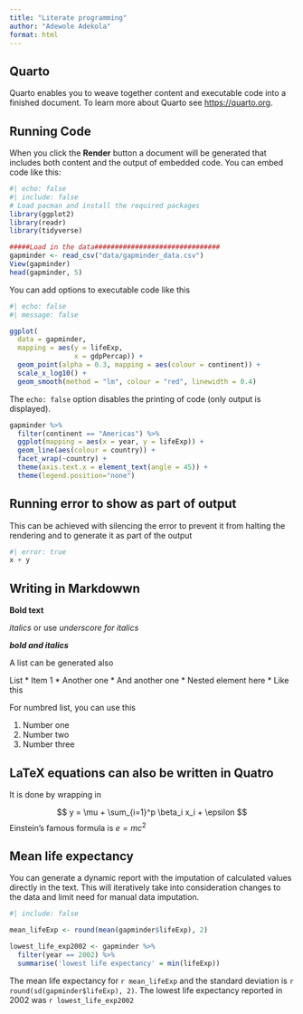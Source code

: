 ```yaml
---
title: "Literate programming"
author: "Adewole Adekola"
format: html
---
```


## Quarto

Quarto enables you to weave together content and executable code into a finished document. To learn more about Quarto see <https://quarto.org>.

## Running Code

When you click the **Render** button a document will be generated that includes both content and the output of embedded code. You can embed code like this:

```r
#| echo: false
#| include: false
# Load pacman and install the required packages
library(ggplot2)
library(readr)
library(tidyverse)

#####Load in the data###############################
gapminder <- read_csv("data/gapminder_data.csv")
View(gapminder)
head(gapminder, 5)
```

You can add options to executable code like this

```r
#| echo: false
#| message: false

ggplot(
  data = gapminder,
  mapping = aes(y = lifeExp,
                x = gdpPercap)) +
  geom_point(alpha = 0.3, mapping = aes(colour = continent)) +
  scale_x_log10() +
  geom_smooth(method = "lm", colour = "red", linewidth = 0.4) 
```

The `echo: false` option disables the printing of code (only output is displayed).

```r
gapminder %>% 
  filter(continent == "Americas") %>% 
  ggplot(mapping = aes(x = year, y = lifeExp)) +
  geom_line(aes(colour = country)) +
  facet_wrap(~country) +
  theme(axis.text.x = element_text(angle = 45)) +
  theme(legend.position="none")
```
## Running error to show as part of output
This can be achieved with silencing the error to prevent it from halting the rendering and to generate it as part of the output

```r
#| error: true
x + y 
```





## Writing in Markdowwn

**Bold text**

*italics* or use *underscore for italics*

***bold and italics***

A list can be generated also

List \* Item 1 \* Another one \* And another one \* Nested element here \* Like this

For numbred list, you can use this

1.  Number one
2.  Number two
3.  Number three

<!-- To add comments, write the comment first, highlight it and press Shift Ctrl C, it will automatically generate the wrapping -->

## LaTeX equations can also be written in Quatro

It is done by wrapping in

$$
y = \mu + \sum_{i=1}^p \beta_i x_i + \epsilon
$$ Einstein's famous formula is $e = mc^2$

## Mean life expectancy

You can generate a dynamic report with the imputation of calculated values directly in the text. This will iteratively take into consideration changes to the data and limit need for manual data imputation.
```r
#| include: false

mean_lifeExp <- round(mean(gapminder$lifeExp), 2)

lowest_life_exp2002 <- gapminder %>% 
  filter(year == 2002) %>% 
  summarise('lowest life expectancy' = min(lifeExp))
```


The mean life expectancy for `r mean_lifeExp` and the standard deviation is `r round(sd(gapminder$lifeExp), 2)`. The lowest life expectancy reported in 2002 was `r lowest_life_exp2002`


